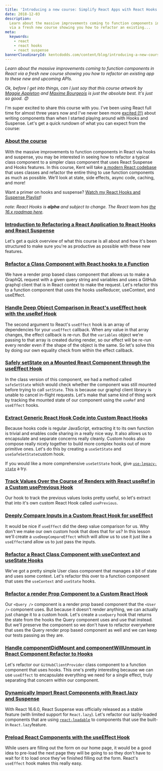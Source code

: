 ```yaml
---
title: 'Introducing a new course: Simplify React Apps with React Hooks and Suspense'
date: 2018-12-03
description:
  Learn about the massive improvements coming to function components in React
  via a fresh new course showing you how to refactor an existing...
meta:
  keywords:
    - react
    - react hooks
    - react suspense
bannerCloudinaryId: kentcdodds.com/content/blog/introducing-a-new-course-simplify-react-apps-with-react-hooks-and-suspense/banner
---
```


_Learn about the massive improvements coming to function components in React via
a fresh new course showing you how to refactor an existing app to these new and
upcoming APIs._

_Ok, before I get into things, can I just say that this course artwork by_
[_Maggie Appleton_](https://x.com/mappletons) _and_
[_Maxime Bourgeois_](https://x.com/MaximalGFX) _is just the absolute best.
It's just so good. 😍_

I'm super excited to share this course with you. I've been using React full time
for almost three years now and I've never been more
[excited (!!)](https://youtu.be/0jlTw2XI7I8?list=PLV5CVI1eNcJgCrPH_e6d57KRUTiDZgs0u)
about writing components than when I started playing around with Hooks and
Suspense. Let's get a quick rundown of what you can expect from the course:

### [About the course](https://egghead.io/courses/simplify-react-apps-with-react-hooks-and-suspense)

With the massive improvements to function components in React via hooks and
suspense, you may be interested in seeing how to refactor a typical class
component to a simpler class component that uses React Suspense and Hooks
features. In this course, Kent will take
[a modern React codebase](https://github.com/kentcdodds/react-github-profile)
that uses classes and refactor the entire thing to use function components as
much as possible. We'll look at state, side effects, async code, caching, and
more!

Want a primer on hooks and suspense?
[Watch my React Hooks and Suspense Playlist](https://egghead.io/playlists/react-hooks-and-suspense-650307f2)!

_note: React Hooks is_ **_alpha_** _and subject to change. The React team has_
[_the 16.x roadmap here_](https://reactjs.org/blog/2018/11/27/react-16-roadmap.html)_._

### [Introduction to Refactoring a React Application to React Hooks and React Suspense](https://egghead.io/lessons/react-introduction-to-refactoring-a-react-application-to-react-hooks-and-react-suspense)

Let's get a quick overview of what this course is all about and how it's been
structured to make sure you're as productive as possible with these new
features.

### [Refactor a Class Component with React hooks to a Function](https://egghead.io/lessons/react-refactor-a-class-component-with-react-hooks-to-a-function)

We have a render prop based class component that allows us to make a GraphQL
request with a given query string and variables and uses a GitHub graphql client
that is in React context to make the request. Let's refactor this to a function
component that uses the hooks useReducer, useContext, and useEffect.

### [Handle Deep Object Comparison in React's useEffect hook with the useRef Hook](https://egghead.io/lessons/react-handle-deep-object-comparison-in-react-s-useeffect-hook-with-the-useref-hook)

The second argument to React's `useEffect` hook is an array of dependencies for
your `useEffect` callback. When any value in that array changes, the effect
callback is re-run. But the `variables` object we're passing to that array is
created during render, so our effect will be re-run every render even if the
shape of the object is the same. So let's solve this by doing our own equality
check from within the effect callback.

### [Safely setState on a Mounted React Component through the useEffect Hook](https://egghead.io/lessons/react-safely-setstate-on-a-mounted-react-component-through-the-useeffect-hook)

In the class version of this component, we had a method called `safeSetState`
which would check whether the component was still mounted before trying to call
`setState`. This is because our graphql client library is unable to cancel
in-flight requests. Let's make that same kind of thing work by tracking the
mounted state of our component using the `useRef` and `useEffect` hooks.

### [Extract Generic React Hook Code into Custom React Hooks](https://egghead.io/lessons/react-extract-generic-react-hook-code-into-custom-react-hooks)

Because hooks code is regular JavaScript, extracting it to its own function is
trivial and enables code sharing in a really nice way. It also allows us to
encapsulate and separate concerns really cleanly. Custom hooks also compose
really nicely together to build more complex hooks out of more primitive ones.
Let's do this by creating a `useSetState` and `useSafeSetState`custom hook.

If you would like a more comprehensive `useSetState` hook, give
[`use-legacy-state`](https://github.com/suchipi/use-legacy-state) a try.

### [Track Values Over the Course of Renders with React useRef in a Custom usePrevious Hook](https://egghead.io/lessons/react-track-values-over-the-course-of-renders-with-react-useref-in-a-custom-useprevious-hook)

Our hook to track the previous values looks pretty useful, so let's extract that
into it's own custom React Hook called `usePrevious`.

### [Deeply Compare Inputs in a Custom React Hook for useEffect](https://egghead.io/lessons/react-deeply-compare-inputs-in-a-custom-react-hook-for-useeffect)

It would be nice if `useEffect` did the deep value comparison for us. Why don't
we make our own custom hook that does that for us? In this lesson we'll create a
`useDeepCompareEffect` which will allow us to use it just like a `useEffect`and
allow us to just pass the inputs.

### [Refactor a React Class Component with useContext and useState Hooks](https://egghead.io/lessons/react-refactor-a-react-class-component-with-usecontext-and-usestate-hooks)

We've got a pretty simple User class component that manages a bit of state and
uses some context. Let's refactor this over to a function component that uses
the `useContext` and `useState` hooks.

### [Refactor a render Prop Component to a Custom React Hook](https://egghead.io/lessons/react-refactor-a-render-prop-component-to-a-custom-react-hook)

Our `<Query />` component is a render prop based component that the `<User />`
component uses. But because it doesn't render anything, we can actually just
change it to a custom hook. Let's create a `useQuery` hook that returns the
state from the hooks the Query component uses and use that instead. But we'll
preserve the component so we don't have to refactor everywhere that uses the
Query render prop based component as well and we can keep our tests passing as
they are.

### [Handle componentDidMount and componentWillUnmount in React Component Refactor to Hooks](https://egghead.io/lessons/react-handle-componentdidmount-and-componentwillunmount-in-react-component-refactor-to-hooks)

Let's refactor our `GitHubClientProvider` class component to a function
component that uses hooks. This one's pretty interesting because we can use
`useEffect` to encapsulate everything we need for a single effect, truly
separating that concern within our component.

### [Dynamically Import React Components with React.lazy and Suspense](https://egghead.io/lessons/react-dynamically-import-react-components-with-react-lazy-and-suspense)

With React 16.6.0, React Suspense was officially released as a stable feature
(with limited support for `React.lazy`). Let's refactor our lazily-loaded
components that are using
[`react-loadable`](https://github.com/jamiebuilds/react-loadable) to components
that use the built-in `React.lazy`feature.

### [Preload React Components with the useEffect Hook](https://egghead.io/lessons/react-preload-react-components-with-the-useeffect-hook)

While users are filling out the form on our home page, it would be a good idea
to pre-load the next page they will be going to so they don't have to wait for
it to load once they've finished filling out the form. React's `useEffect` hook
makes this really easy.
